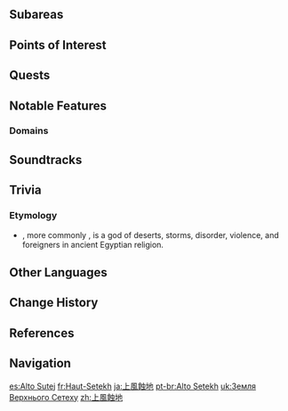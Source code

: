 {{Location Infobox
|image        = <gallery>
Land of Upper Setekh.png|In-Game
Land of Upper Setekh Map.png|Map
</gallery>
|type         = Area
|region       = Sumeru
|subregion    = Great Red Sand
}}
{{Location Intro|description=<p>{{If Self|Land of Upper Setekh|It|Land of Upper Setekh}} is named as such because this land is in the direction of the sun at noon.<ref>{{Ref/Loading|Sumeru|Great Red Sand}}</ref></p>}}

==Subareas==
{{Locations by Category Table|type=Subareas}}

==Points of Interest==
{{Locations by Category Table|type=Points of Interest}}

==Quests==
{{Quests by Category List|heo=1}}

==Notable Features==
===Domains===
{{Domains by Category Gallery}}
<!--
===Local Specialties===
* {{Item|}}
-->
==Soundtracks==
{{Soundtracks by Category Table|type=location}}

==Trivia==
===Etymology===
* {{Lang|Setekh|egy=𓋴<span style="position:relative; bottom:.3em; font-size:150%; margin-left:.1em;">𓏏</span><span style="position:relative; margin-left:-.7em;">𓄡𓀭</span> stẖ|egy_rm=setekh}}, more commonly {{w|Set (deity)|Set}}, is a god of deserts, storms, disorder, violence, and foreigners in ancient Egyptian religion.

==Other Languages==
{{Other Languages
|en      = Land of Upper Setekh
|zhs     = 上风蚀地
|zhs_rm  = Shàng Fēngshí-dì
|zht     = 上風蝕地
|zht_rm  = Shàng Fēngshí-dì
|zh_tl   = Upper Wind-Eroded Land
|ja      = {{Rubi|上|かみ|風|ふう|蝕|しょく|地|ち}}
|ja_rm   = Kami Fuushoku-chi<ref>[[Map]], Label: Land of Upper Setekh (Japanese)</ref>
|ja_tl   = Upper Wind-Eroded Land
|ko      = 상 바람 침식지
|ko_tl   = Upper Wind Erosive Land
|es      = Alto Sutej
|es_tl   = Upper Setekh
|fr      = Haut-Setekh
|fr_tl   = Upper Setekh
|ru      = Земля верхнего Сетеха
|ru_tl   = Land of Upper Setekh
|th      = Land of Upper Setekh
|vi      = Khu Xói Mòn Gió Nổi
|vi_tl   = 
|de      = Obere Setekh-Region
|de_tl   = Upper Setekh-Region
|id      = Land of Upper Setekh
|pt      = Alto Setekh
|pt_tl   = Upper Setekh
|tr      = Yukarı Setekh Toprakları
|tr_tl   = Upper Setekh Lands
|it      = Terra del Setekh Superiore
|it_tl   = Land of Upper Setekh
}}

==Change History==
{{Change History|3.1}}

==References==
{{Reflist}}

==Navigation==
{{Area Navbox|Sumeru}}

[[es:Alto Sutej]]
[[fr:Haut-Setekh]]
[[ja:上風蝕地]]
[[pt-br:Alto Setekh]]
[[uk:Земля Верхнього Сетеху]]
[[zh:上風蝕地]]